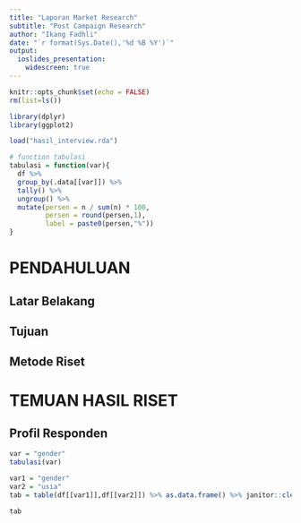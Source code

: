 ```yaml
---
title: "Laporan Market Research"
subtitle: "Post Campaign Research"
author: "Ikang Fadhli"
date: "`r format(Sys.Date(),'%d %B %Y')`"
output: 
  ioslides_presentation:
    widescreen: true
---
```


```r
knitr::opts_chunk$set(echo = FALSE)
rm(list=ls())

library(dplyr)
library(ggplot2)

load("hasil_interview.rda")

# function tabulasi
tabulasi = function(var){
  df %>% 
  group_by(.data[[var]]) %>% 
  tally() %>% 
  ungroup() %>% 
  mutate(persen = n / sum(n) * 100,
         persen = round(persen,1),
         label = paste0(persen,"%"))
}

```

# PENDAHULUAN

## Latar Belakang

## Tujuan

## Metode Riset

# TEMUAN HASIL RISET

## Profil Responden

```r
var = "gender"
tabulasi(var)

var1 = "gender"
var2 = "usia"
tab = table(df[[var1]],df[[var2]]) %>% as.data.frame() %>% janitor::clean_names()

tab
```






